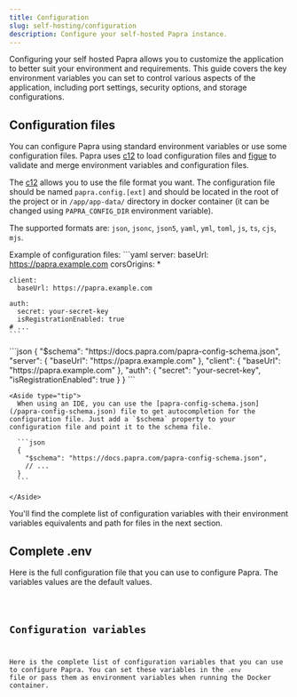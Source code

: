 ```yaml
---
title: Configuration
slug: self-hosting/configuration
description: Configure your self-hosted Papra instance.
---
```



Configuring your self hosted Papra allows you to customize the application to better suit your environment and requirements. This guide covers the key environment variables you can set to control various aspects of the application, including port settings, security options, and storage configurations.

## Configuration files

You can configure Papra using standard environment variables or use some configuration files.
Papra uses [c12](https://github.com/unjs/c12) to load configuration files and [figue](https://github.com/CorentinTh/figue) to validate and merge environment variables and configuration files.

The [c12](https://github.com/unjs/c12) allows you to use the file format you want. The configuration file should be named `papra.config.[ext]` and should be located in the root of the project or in `/app/app-data/` directory in docker container (it can be changed using `PAPRA_CONFIG_DIR` environment variable).

The supported formats are: `json`, `jsonc`, `json5`, `yaml`, `yml`, `toml`, `js`, `ts`, `cjs`, `mjs`.

Example of configuration files:
<Tabs>
  <TabItem label="papra.config.yaml">
    ```yaml
    server:
      baseUrl: https://papra.example.com
      corsOrigins: *

    client:
      baseUrl: https://papra.example.com

    auth:
      secret: your-secret-key
      isRegistrationEnabled: true
    # ...
    ```
  </TabItem>

  <TabItem label="papra.config.json">
    ```json
    {
      "$schema": "https://docs.papra.com/papra-config-schema.json",
      "server": {
        "baseUrl": "https://papra.example.com"
      },
      "client": {
        "baseUrl": "https://papra.example.com"
      },
      "auth": {
        "secret": "your-secret-key",
        "isRegistrationEnabled": true
      }
    }
    ```

    <Aside type="tip">
      When using an IDE, you can use the [papra-config-schema.json](/papra-config-schema.json) file to get autocompletion for the configuration file. Just add a `$schema` property to your configuration file and point it to the schema file.

      ```json
      {
        "$schema": "https://docs.papra.com/papra-config-schema.json",
        // ...
      }
      ```
      
    </Aside>

  </TabItem>
</Tabs>


You'll find the complete list of configuration variables with their environment variables equivalents and path for files in the next section.

## Complete .env

Here is the full configuration file that you can use to configure Papra. The variables values are the default values.

<Code code={fullDotEnv} language="env" title=".env" />

## Configuration variables

Here is the complete list of configuration variables that you can use to configure Papra. You can set these variables in the `.env` file or pass them as environment variables when running the Docker container.

<Fragment set:html={marked.parse(mdSections)} />

